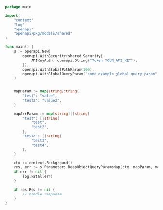 ```go showLineNumbers copy filename="Deep Object Query Params Map usage example"
package main

import(
	"context"
	"log"
	"openapi"
	"openapi/pkg/models/shared"
)

func main() {
    s := openapi.New(
        openapi.WithSecurity(shared.Security{
            APIKeyAuth: openapi.String("Token YOUR_API_KEY"),
        }),
        openapi.WithGlobalPathParam(100),
        openapi.WithGlobalQueryParam("some example global query param"),
    )


    mapParam := map[string]string{
        "test": "value",
        "test2": "value2",
    }

    mapArrParam := map[string][]string{
        "test": []string{
            "test",
            "test2",
        },
        "test2": []string{
            "test3",
            "test4",
        },
    }

    ctx := context.Background()
    res, err := s.Parameters.DeepObjectQueryParamsMap(ctx, mapParam, mapArrParam)
    if err != nil {
        log.Fatal(err)
    }

    if res.Res != nil {
        // handle response
    }
}
```
